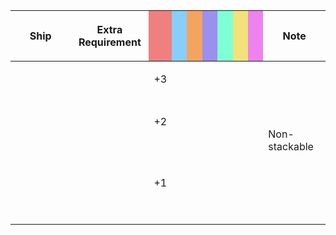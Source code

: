 {|class="wikitable" style="width:100%; text-align: center; vertical-align: middle;"
|-
! style="width: 20%;" | Ship
! style="width: 25%;" | Extra Requirement
! style="width: 5%; background-color: lightcoral;" | {{Firepower}}
! style="width: 5%; background-color: lightskyblue;" | {{Torpedo}}
! style="width: 5%; background-color: sandybrown;" | {{AA}}
! style="width: 5%; background-color: #9C8FEE;" | {{ASW}}
! style="width: 5%; background-color: #7fffd4;" | {{LOS}}
! style="width: 5%; background-color: #F2E279;" | {{Armor}}
! style="width: 5%; background-color: violet;" | {{Evasion}}
! style="width: 20%;" | Note
|-
! {{ShipLink|Kongou/Kai Ni C|Hiei/Kai Ni C|text=Kongou-class Kai Ni C|link_class=Kongou}}
| style="text-align:left;" | 
| +3 || || || || || || 
| rowspan="3" style="text-align:left;" | Non-stackable
|-
! {{ShipLink|Nagato/Kai Ni|Mutsu/Kai Ni|text=Nagato-class Kai Ni|link_class=Nagato}}<br />{{ShipLink|Yamato/Kai}}<br />{{ShipLink|Musashi/Kai|Musashi/Kai Ni|text=Musashi Kai (Ni)}}
| style="text-align:left;" | 
| +2 || || || || || || 
|-
! {{ShipLink|Kongou|Hiei|Kirishima|Haruna|text=Kongou-class|link_class=Kongou}}<br />{{ShipLink|Fusou|Yamashiro|text=Fusou-class|link_class=Fusou}}<br />{{ShipLink|Ise|Hyuuga|text=Ise-class|link_class=Ise}}<br />{{ShipLink|Nagato|Mutsu|text=Nagato-class|link_class=Nagato}}<br/>{{ShipLink|Yamato|Musashi|text=Yamato-class|link_class=Yamato}}
| style="text-align:left;" | 
| +1 || || || || || || 
|-
|}